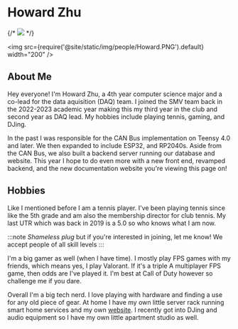# Howard Zhu

{/* ![](/img/people/Howard.PNG) */}

<img src={require('@site/static/img/people/Howard.PNG').default} width="200" />

## About Me
Hey everyone! I'm Howard Zhu, a 4th year computer science major and a co-lead for the data aquisition (DAQ) team.
I joined the SMV team back in the 2022-2023 academic year making this my third year in the club and second year as DAQ lead.
My hobbies include playing tennis, gaming, and DJing.

In the past I was responsible for the CAN Bus implementation on Teensy 4.0 and later.
We then expanded to include ESP32, and RP2040s.
Aside from the CAN Bus, we also built a backend server running our database and website.
This year I hope to do even more with a new front end, revamped backend, and the new documentation website you're viewing this page on!

## Hobbies

Like I mentioned before I am a tennis player.
I've been playing tennis since like the 5th grade and am also the membership director for club tennis.
My last UTR which was back in 2019 is a 5.0 so who knows what I am now.

:::note
*Shameless plug* but if you're interested in joining, let me know! We accept people of all skill levels
:::

I'm a big gamer as well (when I have time). I mostly play FPS games with my friends, which means yes, I play Valorant.
If it's a triple A multiplayer FPS game, then odds are I've played it.
I'm best at Call of Duty however so challenge me if you dare.

Overall I'm a big tech nerd. I love playing with hardware and finding a use for any old piece of gear.
At home I have my own little server rack running smart home services and my own [website](https://howard-zhu.com).
I recently got into DJing and audio equipment so I have my own little apartment studio as well.